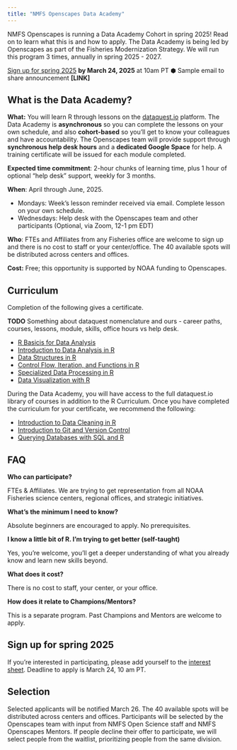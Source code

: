 ```yaml
---
title: "NMFS Openscapes Data Academy"
---
```


NMFS Openscapes is running a Data Academy Cohort in spring 2025! Read on to learn what this is and how to apply. The Data Academy is being led by Openscapes as part of the Fisheries Modernization Strategy. We will run this program 3 times, annually in spring 2025 - 2027.

[Sign up for spring 2025] **by March 24, 2025** at 10am PT ⬢ Sample email to share announcement **\[LINK\]**

## What is the Data Academy?

**What:** You will learn R through lessons on the [dataquest.io](http://dataquest.io) platform. The Data Academy is **asynchronous** so you can complete the lessons on your own schedule, and also **cohort-based** so you’ll get to know your colleagues and have accountability. The Openscapes team will provide support through **synchronous help desk hours** and a **dedicated Google Space** for help. A training certificate will be issued for each module completed.

**Expected time commitment**: 2-hour chunks of learning time, plus 1 hour of optional "help desk" support, weekly for 3 months.

**When**: April through June, 2025.

-   Mondays: Week’s lesson reminder received via email. Complete lesson on your own schedule.
-   Wednesdays: Help desk with the Openscapes team and other participants (Optional, via Zoom, 12-1 pm EDT)

**Who**: FTEs and Affiliates from any Fisheries office are welcome to sign up and there is no cost to staff or your center/office. The 40 available spots will be distributed across centers and offices.

**Cost:** Free; this opportunity is supported by NOAA funding to Openscapes.

## Curriculum

Completion of the following gives a certificate.

**TODO** Something about dataquest nomenclature and ours - career paths, courses, lessons, module, skills, office hours vs help desk.

-   [R Basicis for Data Analysis](https://www.dataquest.io/path/r-basics-for-data-analysis/)
-   [Introduction to Data Analysis in R](https://www.dataquest.io/course/intro-to-r-rewrite/)
-   [Data Structures in R](https://www.dataquest.io/course/datastructure-in-r-rewrite/)
-   [Control Flow, Iteration, and Functions in R](https://www.dataquest.io/course/intermediate-r/)
-   [Specialized Data Processing in R](https://www.dataquest.io/course/intermediate-r-part-two/)
-   [Data Visualization with R](https://www.dataquest.io/path/data-visualization-with-r/)

During the Data Academy, you will have access to the full dataquest.io library of courses in addition to the R Curriculum. Once you have completed the curriculum for your certificate, we recommend the following:

-   [Introduction to Data Cleaning in R](https://www.dataquest.io/course/r-data-viz-2/)
-   [Introduction to Git and Version Control](https://www.dataquest.io/course/git-and-vcs/)
-   [Querying Databases with SQL and R](https://www.dataquest.io/course/querying-databases-with-r/)

## FAQ

**Who can participate?**

FTEs & Affiliates. We are trying to get representation from all NOAA Fisheries science centers, regional offices, and strategic initiatives.

**What’s the minimum I need to know?**

Absolute beginners are encouraged to apply. No prerequisites.

**I know a little bit of R. I’m trying to get better (self-taught)**

Yes, you’re welcome, you’ll get a deeper understanding of what you already know and learn new skills beyond.

**What does it cost?**

There is no cost to staff, your center, or your office.

**How does it relate to Champions/Mentors?**

This is a separate program. Past Champions and Mentors are welcome to apply.

## Sign up for spring 2025

If you’re interested in participating, please add yourself to the [interest sheet](https://docs.google.com/spreadsheets/d/1Kzl6akKd030oz-qPzBrikVbHyrjOLR7EgG5emSDkq9Q/edit?usp=drive_link). Deadline to apply is March 24, 10 am PT.

## Selection

Selected applicants will be notified March 26. The 40 available spots will be distributed across centers and offices. Participants will be selected by the Openscapes team with input from NMFS Open Science staff and NMFS Openscapes Mentors. If people decline their offer to participate, we will select people from the waitlist, prioritizing people from the same division.
